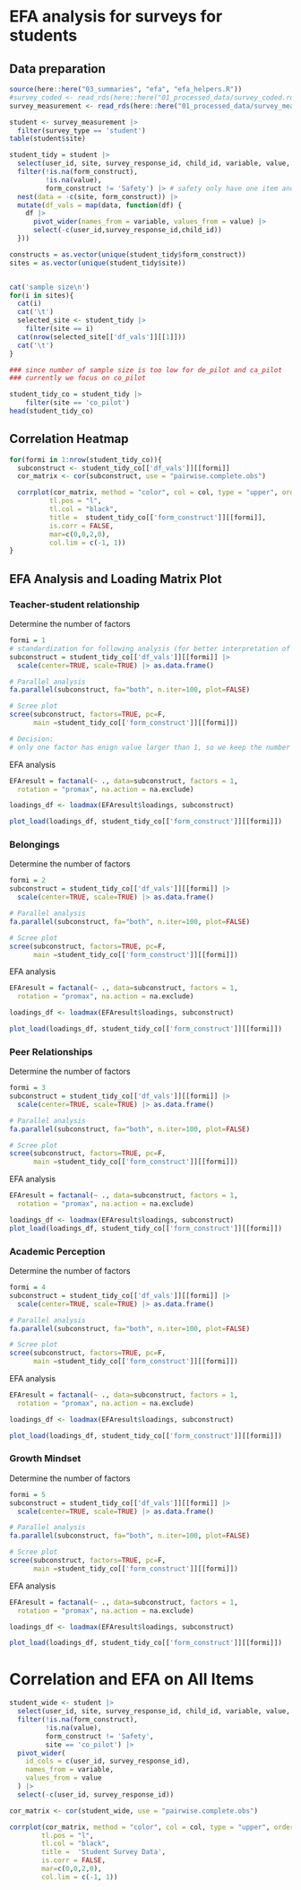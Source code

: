 
# EFA analysis for surveys for students

## Data preparation
```r
source(here::here("03_summaries", "efa", "efa_helpers.R"))
#survey_coded <- read_rds(here::here("01_processed_data/survey_coded.rds"))
survey_measurement <- read_rds(here::here("01_processed_data/survey_measurement.rds"))

student <- survey_measurement |>
  filter(survey_type == 'student')
table(student$site)

student_tidy = student |>
  select(user_id, site, survey_response_id, child_id, variable, value, form_construct) |>
  filter(!is.na(form_construct), 
         !is.na(value),
         form_construct != 'Safety') |> # safety only have one item and cannot be used for EFA
  nest(data = -c(site, form_construct)) |>
  mutate(df_vals = map(data, function(df) {
    df |>
      pivot_wider(names_from = variable, values_from = value) |>
      select(-c(user_id,survey_response_id,child_id))
  })) 

constructs = as.vector(unique(student_tidy$form_construct))
sites = as.vector(unique(student_tidy$site))


cat('sample size\n')
for(i in sites){
  cat(i)
  cat('\t')
  selected_site <- student_tidy |>
    filter(site == i) 
  cat(nrow(selected_site[['df_vals']][[1]]))
  cat('\t')
}

### since number of sample size is too low for de_pilot and ca_pilot
### currently we focus on co_pilot

student_tidy_co = student_tidy |>
    filter(site == 'co_pilot') 
head(student_tidy_co)
```

## Correlation Heatmap
```r

for(formi in 1:nrow(student_tidy_co)){
  subconstruct <- student_tidy_co[['df_vals']][[formi]]
  cor_matrix <- cor(subconstruct, use = "pairwise.complete.obs")

  corrplot(cor_matrix, method = "color", col = col, type = "upper", order = "original",
          tl.pos = "l", 
          tl.col = "black", 
          title =  student_tidy_co[['form_construct']][[formi]], 
          is.corr = FALSE,
          mar=c(0,0,2,0),
          col.lim = c(-1, 1)) 
}

```



## EFA Analysis and Loading Matrix Plot

### Teacher-student relationship

Determine the number of factors
```r
formi = 1
# standardization for following analysis (for better interpretation of loadings)
subconstruct = student_tidy_co[['df_vals']][[formi]] |>
  scale(center=TRUE, scale=TRUE) |> as.data.frame()

# Parallel analysis
fa.parallel(subconstruct, fa="both", n.iter=100, plot=FALSE)

# Scree plot
scree(subconstruct, factors=TRUE, pc=F, 
      main =student_tidy_co[['form_construct']][[formi]])

# Decision:
# only one factor has enign value larger than 1, so we keep the number of factors at 1
```

EFA analysis
```r
EFAresult = factanal(~ ., data=subconstruct, factors = 1,
  rotation = "promax", na.action = na.exclude)

loadings_df <- loadmax(EFAresult$loadings, subconstruct)

plot_load(loadings_df, student_tidy_co[['form_construct']][[formi]])
```

### Belongings

Determine the number of factors
```r
formi = 2
subconstruct = student_tidy_co[['df_vals']][[formi]] |>
  scale(center=TRUE, scale=TRUE) |> as.data.frame()

# Parallel analysis
fa.parallel(subconstruct, fa="both", n.iter=100, plot=FALSE)

# Scree plot
scree(subconstruct, factors=TRUE, pc=F, 
      main =student_tidy_co[['form_construct']][[formi]])
```

EFA analysis
```r
EFAresult = factanal(~ ., data=subconstruct, factors = 1,
  rotation = "promax", na.action = na.exclude)

loadings_df <- loadmax(EFAresult$loadings, subconstruct)

plot_load(loadings_df, student_tidy_co[['form_construct']][[formi]])
```


### Peer Relationships

Determine the number of factors
```r
formi = 3
subconstruct = student_tidy_co[['df_vals']][[formi]] |>
  scale(center=TRUE, scale=TRUE) |> as.data.frame()

# Parallel analysis
fa.parallel(subconstruct, fa="both", n.iter=100, plot=FALSE)

# Scree plot
scree(subconstruct, factors=TRUE, pc=F, 
      main =student_tidy_co[['form_construct']][[formi]])
```

EFA analysis
```r
EFAresult = factanal(~ ., data=subconstruct, factors = 1,
  rotation = "promax", na.action = na.exclude)

loadings_df <- loadmax(EFAresult$loadings, subconstruct)
plot_load(loadings_df, student_tidy_co[['form_construct']][[formi]])
```



### Academic Perception

Determine the number of factors
```r
formi = 4
subconstruct = student_tidy_co[['df_vals']][[formi]] |>
  scale(center=TRUE, scale=TRUE) |> as.data.frame()

# Parallel analysis
fa.parallel(subconstruct, fa="both", n.iter=100, plot=FALSE)

# Scree plot
scree(subconstruct, factors=TRUE, pc=F, 
      main =student_tidy_co[['form_construct']][[formi]])
```

EFA analysis
```r
EFAresult = factanal(~ ., data=subconstruct, factors = 1,
  rotation = "promax", na.action = na.exclude)

loadings_df <- loadmax(EFAresult$loadings, subconstruct)

plot_load(loadings_df, student_tidy_co[['form_construct']][[formi]])
```

### Growth Mindset

Determine the number of factors
```r
formi = 5
subconstruct = student_tidy_co[['df_vals']][[formi]] |>
  scale(center=TRUE, scale=TRUE) |> as.data.frame()

# Parallel analysis
fa.parallel(subconstruct, fa="both", n.iter=100, plot=FALSE)

# Scree plot
scree(subconstruct, factors=TRUE, pc=F, 
      main =student_tidy_co[['form_construct']][[formi]])
```

EFA analysis
```r
EFAresult = factanal(~ ., data=subconstruct, factors = 1,
  rotation = "promax", na.action = na.exclude)

loadings_df <- loadmax(EFAresult$loadings, subconstruct)

plot_load(loadings_df, student_tidy_co[['form_construct']][[formi]])
```

# Correlation and EFA on All Items
```r
student_wide <- student |>
  select(user_id, site, survey_response_id, child_id, variable, value, form_construct) |>
  filter(!is.na(form_construct), 
         !is.na(value),
         form_construct != 'Safety',
         site == 'co_pilot') |>
  pivot_wider(
    id_cols = c(user_id, survey_response_id),
    names_from = variable,
    values_from = value
  ) |>
  select(-c(user_id, survey_response_id))

cor_matrix <- cor(student_wide, use = "pairwise.complete.obs")

corrplot(cor_matrix, method = "color", col = col, type = "upper", order = "original",
        tl.pos = "l", 
        tl.col = "black", 
        title =  'Student Survey Data', 
        is.corr = FALSE,
        mar=c(0,0,2,0),
        col.lim = c(-1, 1)) 
```






